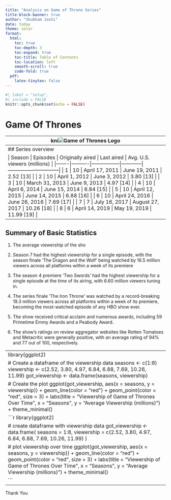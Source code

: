 ```yaml
---
title: "Analysis on Game of Throne Series"
title-block-banner: true
author: "Shubham Joshi"
date: today
theme: solar
format: 
  html:
    toc: true
    toc-depth: 3
    toc-expand: true
    toc-title: Table of Contents
    toc-location: left
    smooth-scroll: true
    code-fold: true
  pdf:
    latex-tinytex: false
---
```

```r
#| label = "setup",
#| include = FALSE
knitr::opts_chunk$set(echo = FALSE)
```



# Game Of Thrones

------------------------------------------------------------------------
kni![Game of Thrones Logo](https://upload.wikimedia.org/wikipedia/en/d/d8/Game_of_Thrones_title_card.jpg)







**Game of Thrones** is an American fantasy drama television series created by **David Benioff** and **D. B. Weiss**. The series is based on **George R. R. Martin's** series of fantasy novels, A Song of Ice and Fire. The series takes place on the fictional continents of Westeros and Essos, and chronicles the power struggles among noble families as they fight for control of the Iron Throne of the Seven Kingdoms. The series starts when House Stark, led by **Lord Eddard** "Ned" Stark (Sean Bean), is drawn into schemes surrounding **King Robert Baratheon** (Mark Addy).[1]


The series premiered on April 17, 2011, on HBO. **David Benioff** and **D. B. Weiss** both serve as executive producers, along with **Carolyn *Strauss**, **Frank Doelger**, Bernadette Caulfield, and George R. R. Martin.[2][3] Filming for the series took place in a number of locations, including Croatia, Northern Ireland, Iceland, and Spain.[4][5][6] Episodes were broadcast on Sunday at 9:00 pm Eastern Time,[7][8] and the episodes are between 50 and 82 minutes in length.[9] All eight seasons are available on DVD, Blu-ray and Ultra HD Blu-ray.

The series concluded with its eighth season, which premiered on April 14, 2019, and consisted of six episodes.[10][11][12] The show's episodes have won numerous awards including four Primetime Emmy Awards for Outstanding Drama Series.[3] During the course of the series, 73 episodes of Game of Thrones aired over eight seasons, between April 17, 2011, and May 19, 2019.



------------------------------------------------------------------------
## Series overview

| Season | Episodes | Originally aired | Last aired | Avg. U.S. viewers (millions) |
|-------|----------|-----------------|------------|------------------------------|
| 1     | 10       | April 17, 2011   | June 19, 2011 | 2.52 [13]                 |
| 2     | 10       | April 1, 2012    | June 3, 2012  | 3.80 [13]                 |
| 3     | 10       | March 31, 2013   | June 9, 2013  | 4.97 [14]                 |
| 4     | 10       | April 6, 2014    | June 15, 2014 | 6.84 [15]                 |
| 5     | 10       | April 12, 2015   | June 14, 2015 | 6.88 [16]                 |
| 6     | 10       | April 24, 2016   | June 26, 2016 | 7.69 [17]                 |
| 7     | 7        | July 16, 2017    | August 27, 2017 | 10.26 [18]               |
| 8     | 6        | April 14, 2019   | May 19, 2019  | 11.99 [19]                |

------------------------------------------------------------------------
## Summary of Basic Statistics

1. The average viewership of the sho

2. Season 7 had the highest viewership for a single episode, with the season finale ‘The Dragon and the Wolf’ being watched by 16.5 million viewers across all platforms within a week of its premiere

3. The season 4 premiere ‘Two Swords’ had the highest viewership for a single episode at the time of its airing, with 6.60 million viewers tuning in.

4. The series finale ‘The Iron Throne’ was watched by a record-breaking 19.3 million viewers across all platforms within a week of its premiere, becoming the most-watched episode of any HBO show ever.

5. The show received critical acclaim and numerous awards, including 59 Primetime Emmy Awards and a Peabody Award.

6. The show’s ratings on review aggregator websites like Rotten Tomatoes and Metacritic were generally positive, with an average rating of 94% and 77 out of 100, respectively.

------------------------------------------------------------------------
library(ggplot2)

# Create a dataframe of the viewership data
seasons <- c(1:8)
viewership <- c(2.52, 3.80, 4.97, 6.84, 6.88, 7.69, 10.26, 11.99)
got_viewership <- data.frame(seasons, viewership)

# Create the plot
ggplot(got_viewership, aes(x = seasons, y = viewership)) +
  geom_line(color = "red") +
  geom_point(color = "red", size = 3) +
  labs(title = "Viewership of Game of Thrones Over Time",
       x = "Seasons",
       y = "Average Viewership (millions)") +
  theme_minimal()



```r
library(ggplot2)

# create dataframe with viewership data
got_viewership <- data.frame(
  seasons = 1:8,
  viewership = c(2.52, 3.80, 4.97, 6.84, 6.88, 7.69, 10.26, 11.99)
)

# plot viewership over time
ggplot(got_viewership, aes(x = seasons, y = viewership)) + 
  geom_line(color = "red") + 
  geom_point(color = "red", size = 3) + 
  labs(title = "Viewership of Game of Thrones Over Time", x = "Seasons", y = "Average Viewership (millions)") + 
  theme_minimal()


```
------------------------------------------------------------------------

Thank You 
